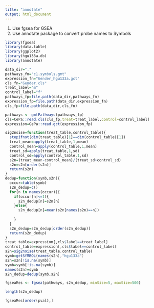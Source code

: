 ---
title: "annotate"
output: html_document
---
1. Use fgsea for GSEA
2. Use annotate package to convert probe names to Symbols
```{r}
library(fgsea)
library(data.table)
library(ggplot2)
library(hgu133a.db)
library(annotate)
```
```{r}
data_dir="."
pathways_fn="c1.symbols.gmt"
expression_fn="Gender_hgu133a.gct"
cls_fn="Gender.cls"
treat_label="m"
control_label="f"
pathways_fp=file.path(data_dir,pathways_fn)
expression_fp=file.path(data_dir,expression_fn)
cls_fp=file.path(data_dir,cls_fn)
```

```{r}
pathways <- gmtPathways(pathways_fp)
cls=CePa::read.cls(cls_fp,treat=treat_label,control=control_label)
expression=CePa::read.gct(expression_fp)
```
```{r}
sig2noise=function(treat_table,control_table){
  stopifnot(dim(treat_table)[1]==dim(control_table)[1])
  treat_mean=apply(treat_table,1,mean)
  control_mean=apply(control_table,1,mean)
  treat_sd=apply(treat_table,1,sd)
  control_sd=apply(control_table,1,sd)
  s2n=(treat_mean-control_mean)/(treat_sd+control_sd)
  s2n=s2n[order(s2n)]
  return(s2n)
}
dedup=function(symb,s2n){
  occur=table(symb)
  s2n_dedup=c()
  for(n in names(occur)){
    if(occur[n]<=1){
      s2n_dedup[n]=s2n[n]
    }else{
      s2n_dedup[n]=mean(s2n[names(s2n)==n])
      
    }
  }
  s2n_dedup=s2n_dedup[order(s2n_dedup)]
  return(s2n_dedup)
}
treat_table=expression[,cls$label==treat_label]
control_table=expression[,cls$label==control_label]
s2n=sig2noise(treat_table,control_table)
symb=getSYMBOL(names(s2n),"hgu133a")
s2n=s2n[!is.na(symb)]
symb=symb[!is.na(symb)]
names(s2n)=symb
s2n_dedup=dedup(symb,s2n)
```
```{r}
fgseaRes <- fgsea(pathways, s2n_dedup, minSize=5, maxSize=500)
```
```{r}
length(s2n_dedup)
```

```{r}
fgseaRes[order(pval),]
```

